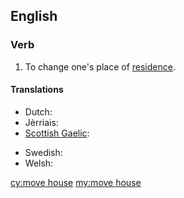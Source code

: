 ==English==

===Verb===
{{head|en|verb|head=[[move]] [[house]]}}

# {{context|idiomatic|lang=en}} To change one's place of [[residence]].

====Translations====
{{trans-top|change place of residence}}
* Dutch: {{t+|nl|verhuizen}}
* Jèrriais: {{tø|roa-jer|r'muer}}
* [[Scottish Gaelic]]: {{t-|gd|imrich}}
{{trans-mid}}
* Swedish: {{t+|sv|flytta}}
* Welsh: {{t+|cy|symud tŷ}}
{{trans-bottom}}

[[cy:move house]]
[[my:move house]]